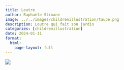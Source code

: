 ```yaml
---
title: Loutre
author: Raphaële Slimane
image: ../../images/childrenillustration/taupe.png
description: Loutre qui fait son jardin
categories: [childrenillustration]
date: 2024-01-11
format:
  html:
    page-layout: full
---
```


![](../../images/childrenillustration/taupe.png)

